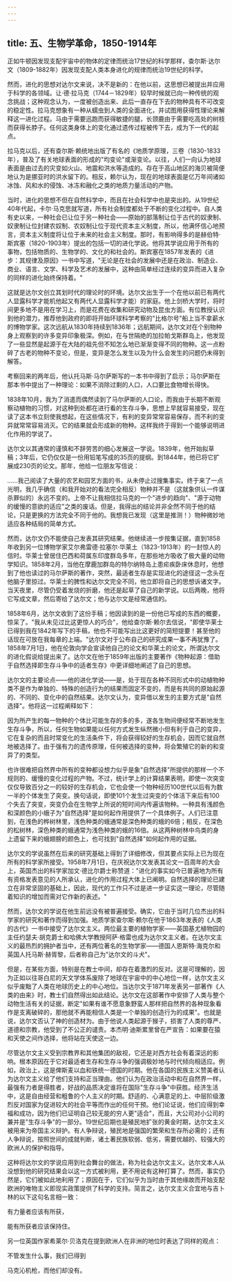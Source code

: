 ```yaml
---
---
---
```

title: 五、生物学革命，1850-1914年
---



正如牛顿因发现支配宇宙中的物体的定律而统治17世纪的科学那样，查尔斯·达尔文（1809-1882年）因发现支配人类本身进化的规律而统治19世纪的科学。

然而，进化的思想对达尔文来说，决不是新的：在他以前，这思想已被提出并应用于科学的各领域。让·德·拉马克（1744－1829年）较早时候就已向一种传统的观念挑战；这种观念认为，一度被创造出来、此后一直存在下去的物种具有不可改变的稳定性。拉马克想象有一种从蠕虫到人类的全面进化，并试图用获得性理论来解释这一进化过程。马由于需要迅跑而获得敏捷的腿，长颈鹿由于需要吃高处的树枝而获得长脖子。任何这类身体上的变化通过遗传过程被传下去，成为下一代的起点。

拉马克以后，还有查尔斯·赖统地出版了有名的《地质学原理，三卷（1830-1833年），普及了有关地球表面的形成的"均变论"或渐变论。以往，人们一向认为地球表面是由过去的灾变如火山、地震和洪水等造成的。存在于高山地区的海贝被简便地认为是挪亚时的洪水留下的。相反，赖尔认为，现在的地球表面是亿万年间诸如冰蚀、风和水的侵蚀、冰冻和融化之类的地质力量活动的产物。

当时，进化的思想不但在自然科学中，而且在社会科学中也是突出的。从19世纪40年代起，卡尔·马克思就写道，所有社会制度都处于不断的变化过程中。自人类有史以来，一种社会已让位于另一种社会——原始的部落制让位于古代的奴隶制、奴隶制让位封建农奴制、农奴制让位于现代资本主义制度，所以，他满怀信心地预言，资本主义制度将让位于未来的社会主义制度。那时，有影响得多的是赫伯特·斯宾塞（1820-1903年）提出的包括一切的进化学说。他将其学说应用于所有的事物，包括物质的、生物学的、文化的和社会的。斯宾塞在1857年发表的《进步：其规律及原因》一书中写道，"无论是在社会的发展中还是在政治、制造业、商业、语言、文学、科学及艺术的发展中，这种由简单经过连续的变异而进入复杂的同样的进化始终保持着。"

这就是达尔文创立其划时代的理论时的环境。达尔文出生于一个在他以前已有两代人显露科学才能机他起又有两代人显露科学才能）的家庭。他上剑桥大学时，将时间更多地不是用在学习上，而是花费在收集和研究动物及昆虫方面。有位教授认识到他的潜力，推荐他到政府的即将开始环球科学考察的"比格尔号"船上当不拿薪水的博物学家。这次远航从1830年持续到1836年；远航期间，达尔文对在个别物种身上观察到的许多变异印象极深。例如，在与世隔绝的加拉帕戈斯群岛上，他发现了一些显然是起源于在大陆的祖先但不知怎么地已渐渐变得不同的物种。这一点粉碎了古老的物种不变论，但是，变异是怎么发生以及为什么会发生的问题仍未得到解答。

考察回来的两年后，他认托马斯·马尔萨斯写的一本书中得到了启示；马尔萨斯在那本书中提出了一种理论：如果不消除过剩的人口，人口要比食物增长得快。

1838年10月，我为了消遣而偶然读到了马尔萨斯的人口论，而我由于长期不断观察动植物的习惯，对这种到处都在进行看的生存斗争，思想上早就容易接受，现在读了这本书立刻使我想起，在这些情况下，有利的变异常常容易保存，而不利的变异就常常容易消灭。它的结果就会形成新的物种。这样我终于得到一个能够说明进化作用的学说了。

达尔文以其通常的谨慎和不辞劳苦的细心发展这一学说。1839年，他开始拟草稿；3年后，它仍仅仅是一份用铅笔写成的35页的提纲。到1844年，他已将它扩展成230页的论文。那年，他给一位朋友写信说：

……我己阅读了大量的农艺和园艺方面的书，从未停止过搜集事实。终于来了一点光明，我几乎确信（和我开始对的看法完全相反）物种并不是（这就象供认一件谋杀罪似的）永远不变的。上帝不让我相信拉马克的一个"进步的趋向"、"源于动物的缓慢的意欲的适应"之类的废话。但是，我得出的结论并非全然不同于他的结论，只是更换的方法完全不同于他的。我想我已发现（这里是推测！）物种微妙地适应各种结局的简单方式。

然而，达尔文仍不能使自己发表其研究结果。他继续进一步按集证据，直到1858年收到另一位博物学家艾尔弗雷德·拉塞尔·华莱土（1823-1913年）的一封惊人的信时。华莱士曾居住巴西和荷属东印度群岛多年，在那些地方吸收了极大量的动物学知识。1858年2月，当他在摩鹿加群岛的特尔纳特岛上患疟疾卧床休息时，他想到了他也读过的马尔萨斯的著作，突然，最适者生存是实现进化的途径这一念头在他脑子里掠过。华莱士的脾性和达尔文完全不同，他立即将自己的思想诉诸文字。当天夜里，尽管仍受着发烧的折磨，他还是起草了自己的新学说。以后两晚，他将它写成文章，然后寄给了达尔文；他与达尔文是经常通信的。

1858年6月，达尔文收到了这份手稿；他因读到的是一份他已写成的东西的概要，惊呆了。"我从未见过比这更惊人的巧合"，他给查尔斯·赖尔去信说，"即使华莱士已得到我在1842年写下的手稿，他也不可能写出比这更好的简短提要！甚至他的话现在可放在我每章的上端。"达尔文对于公布自己的研究成果一事不再犹豫了。1858年7月1日，他在伦敦向学会宣读他自己的论文和华莱土的论文，所谓达尔文的进化假说给提出来了。达尔文在他于1859年出版的主要著作《物种起源：借助于自然选择即生存斗争中的适者生存》中更详细地阐述了自己的思想。

达尔文的主要论点——他的进化学说——是，处于现在各种不同形式中的动植物种类不是作为单独的、特殊的创造行为的结果而固定不变的，而是有共同的原始起源的、不同的、变化中的自然结果。达尔文认为，变异借以发生的主要方式是"自然选择"。他将这一过程阐释如下：

因为所产生的每一物种的个体比可能生存的多的多，遂各生物间便经常不断地发生生存斗争，所以，任何生物如果能以任何方式发生纵然微小但有利于自己的变异，它在复杂的而且时常变化的生活条件下，将会获得较好的生存机会，因而它就自然地被选择了。由于强有力的遗传原理，任何被选择的变种，将会繁殖它的新的和变异了的类型。

也许很难把自然界中所有的变种都设想力似乎是象"自然选择"所提供的那样一个不规则的、缓慢的变化过程的产物。不过，统计学上的计算结果表明，即使一次突变仅仅导致百分之一的较好的生存机会，它也会使一个物种经历100世代以后有为数一半的个体发生了突变。换句话说，即使101个发生过突变的个体活下来后有100个失去了突变，突变仍会在生物学上所说的短时间内传遍该物种。一种具有浅颜色和深颜色的小蛾子为"自然选择"是如何起作用提供了一个具体例子。人们已注意到，在浅色的桦树林里，浅色种类的蛾通常是深色种类的蛾的6倍；相反，在深色的松树林，深色种类的蛾通常为浅色种类的蛾的16倍。从这两种树林中鸟类的身上遗留下来的蛾翅膀的颜色上，也可找到"自然选择"如何起作用的证据。

达尔文的学说虽然在后来的研究基础上得到了详细修改，但其要点实际上已为现在所有的科学家所接受。1958年7月1日，在庆祝达尔文发表其论文一百周年的大会上，英国杰出的科学家加文·德比尔爵士称赞道："进化的事实如今已普遍地为所有有资格发表意见的人所承认，进化的作用过程大体上已阐明。自然选择的理论已建立在非常坚固的基础上，因此，现代的工作只不过是进一步证实这一理论，尽管随着知识的增加而需对它作新的表述。"

然而，达尔文的学说在他生前远没有被普遍接受。确实，它由于当时几位杰出的科学家的研究和著作而得到加强。地质学家查尔斯·赖尔在他于1863年发表的《人类的古代》一书中接受了达尔文主义。两位最主要的植物学家——英国基尤植物园的主任约瑟夫·胡克爵士和哈佛大学教授阿萨·格雷也成为达尔文主义者。在达尔文主义的最热烈的拥护者当中，还有两位著名的生物学家——德国人恩斯特·海克尔和英国人托马斯·赫胥黎，后者称自己为"达尔文的斗犬"。

但是，在某些方面，特别是在教士中间，却存在着激烈的反对。这是可理解的，因为正如以往哥白尼的天文学体系废除了地球在宇宙中的中心地位一样，达尔文主义似乎废黜了人类在地球历史上的中心地位。当达尔文于1871年发表另一部著作《人类的由来》时，教士们自然得出如此结论。达尔文在这部著作中安排了人类与整个动物生活有关的证据，断定"如果有谁不愿意象野蛮人那样把自然界的各种现象看作是支离破碎的，那他就不再能相信人类是一个单独的创造行为的成果"。也就是说，达尔文否认了神的创造材为。由于他说人类起源于猴子，损害了人类的尊严、道德和宗教，他受到了不公正的谴责。本杰明·迪斯累里曾在严宣告：如果要在猿和天使之间作选择，他将站在天使这一边。

尽管达尔文主义受到宗教界和其他集团的敌视，它还是对西方社会有着深远的影响。根本原因在于它对最适者生存和生存斗争的强调极妙地与时代倾向相适应。例如，政治上，这是俾斯麦以血和铁统一德国的时期。他在各国的民族主义赞美者认为达尔文主义给了他们支持和正当理由。他们认为在政治活动中和在自然界一样，最强有力者是得胜者，好战的品质决定谁将在国际"生存斗争"中获胜。经济生活中，这是自由经营和粗鲁的个人主义的时期。舒适的、心满意足的上、中层阶级激烈反对国家为促进较大的社会平等而作出的任何干预。他们论证说，他们应得到幸福和成功，因为他们已证明自己较无能的穷人更"适合"，而且，大公司对小公司的兼并是"生存斗争"的一部分。19世纪后期也是殖民地扩张的黄金时期，达尔文主义被用来为帝国主义辩护。有人争辩说，殖民地是强国的繁荣和生存所必需的；还有人争辩说，按照世间的成就判断，诸土著民族软弱、低劣，需要优越的、较强大的欧洲人的保护和指导。

这种将达尔文的学说应用到社会舞台的做法，称为社会达尔文主义。达尔文本人从没想到他的研究结果会以这一方式被利用，更不用说有这种打算了。然而，事实仍然是，它们被如此地利用了；原因在于，它们似乎为当时由于其他缘故而开始支配欧洲的唯物主义即现实政策提供了科学的支持。简言之，达尔文主义合宜地与吉卜林的以下这句名言相一致：

有力量者应该有所获，

能有所获者应该保持住。

另一位英国作家希莱尔·贝洛克在提到欧洲人在非洲的地位时表达了同样的观点：

不管发生什么事，我们已得到

马克沁机枪，而他们却没有。